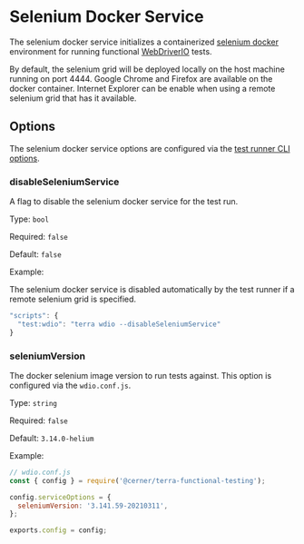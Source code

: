 
# Selenium Docker Service

The selenium docker service initializes a containerized [selenium docker](https://github.com/SeleniumHQ/docker-selenium) environment for running functional [WebDriverIO](https://webdriver.io/) tests.

By default, the selenium grid will be deployed locally on the host machine running on port 4444. Google Chrome and Firefox are available on the docker container. Internet Explorer can be enable when using a remote selenium grid that has it available.

## Options

The selenium docker service options are configured via the [test runner CLI options](../about#options).

### disableSeleniumService

A flag to disable the selenium docker service for the test run.

Type: `bool`

Required: `false`

Default: `false`

Example:

<Notice variant="important" ariaLevel="3">

  The selenium docker service is disabled automatically by the test runner if a remote selenium grid is specified.

</Notice>

```js
"scripts": {
  "test:wdio": "terra wdio --disableSeleniumService"
}
```

### seleniumVersion

The docker selenium image version to run tests against. This option is configured via the `wdio.conf.js`.

Type: `string`

Required: `false`

Default: `3.14.0-helium`

Example:

```js
// wdio.conf.js
const { config } = require('@cerner/terra-functional-testing');

config.serviceOptions = {
  seleniumVersion: '3.141.59-20210311',
};

exports.config = config;
```
